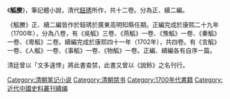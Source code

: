 {{Unreferenced|time=2022-04-30T22:47:17+00:00}}
《'''觚賸'''》，筆記體小說，清代[[鈕琇|鈕琇]]所作，共十二卷。分為正、續二編。

《觚賸》正、續二編皆作於鈕琇於廣東高明知縣任期。正編完成於康熙二十九年（1700年），分為八卷，有《吳觚》三卷、《燕觚》一卷、《豫觚》一卷、《秦觚》一卷、《粵觚》二卷。續編完成於康熙四十一年（1702年），共四卷。有《言觚》一卷、《人觚》一卷、《事觚》一卷、《物觚》一卷。正編、續編各有自序一篇。

清廷曾以「文多違悖」將此書查禁，此書又曾以《說鈴》之名刊行。

{{wikisource}}
[[Category:清朝笔记小说|Category:清朝笔记小说]]
[[Category:清朝禁书|Category:清朝禁书]]
[[Category:1700年代書籍|Category:1700年代書籍]]
[[Category:近代中國史料叢刊續编|Category:近代中國史料叢刊續编]]